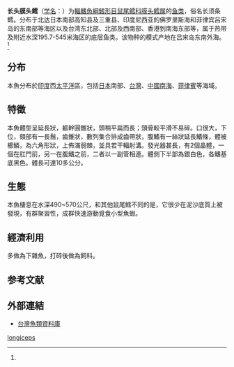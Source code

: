 {{Speciesbox
| name = 长头膜头鳕
| status = NE
| status_system = IUCN3.1
| image = 
| genus = Hymenocephalus
| species = longiceps
| authority = (Smith et Radcliffe, 1912)<ref name='id6779'>{{cite web| url =http://www.bioinfo.cn/db05/BjdwSpecies.php?action=view&id=6779| title =长头膜头鳕| work =《中国动物物种编目数据库》| publisher =中国科学院微生物研究所| author =中国科学院动物研究所| accessdate =2009-04-11| deadurl =yes| archiveurl =https://web.archive.org/web/20160305015524/http://www.bioinfo.cn/db05/BjdwSpecies.php?action=view&id=6779| archivedate =2016-03-05}}</ref>
}}

'''长头膜头鳕'''（[[学名|学名]]：{{lang|la|''Hymenocephalus longiceps''}}）为[[輻鰭魚綱|輻鰭魚綱]][[鱈形目|鱈形目]][[鼠尾鳕科|鼠尾鳕科]][[膜头鳕属|膜头鳕属]]的[[鱼类|鱼类]]，俗名长须条鳕。分布于北达日本南部高知县及三重县、印度尼西亚的佛罗里斯海和菲律宾吕宋岛的东南部等海区以及台湾东北部、北部及西南部、香港到南海东部等，属于热带及附近水深195.7-545米海区的底层鱼类。该物种的模式产地在吕宋岛东南外海。<ref name='id6779'/>

== 分布 ==
本魚分布於[[印度|印度]]西[[太平洋|太平洋]]區，包括[[日本|日本]]南部、[[台灣|台灣]]、[[中國|中國]][[南海|南海]]、[[菲律賓|菲律賓]]等海域。

== 特徵 ==
本魚體型呈延長狀，軀幹圓錐狀，頭稍平扁而長；頭骨較平滑不易碎。口很大，下位，頦部有一長鬚，齒錐狀，數列集合排成齒帶狀，腹鰭有一絲狀延長鰭條，體被櫛鱗，為六角形狀，上佈滿弱棘，並具若干輻射溝。發光器甚長，有2個晶體，一個在肛門前，另一在腹鰭之前，二者以一副管相連。體側下半部為銀白色，各鰭基底黑色。體長可達10多公分。

== 生態 ==
本魚棲息在水深490~570公尺，和其他鼠尾鱈不同的是，它很少在泥沙底質上被發現，有群聚習性，成群快速游動覓食小型魚蝦。

== 經濟利用 ==
多做為下雜魚，打碎後做為飼料。

== 参考文献 ==
{{reflist}}

== 外部連結 ==
*[http://fishdb.sinica.edu.tw/ 台灣魚類資料庫] {{Wayback|url=http://fishdb.sinica.edu.tw/ |date=20160304193340 }}

{{Wikispecies|Hymenocephalus longiceps}}
{{Taxonbar|from=Q1041166}}

[[Category:膜头鳕属|longiceps]]


{{鳕形目小作品}}